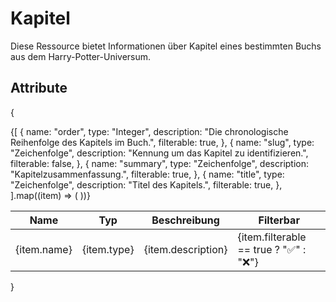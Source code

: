 # Kapitel
Diese Ressource bietet Informationen über Kapitel eines bestimmten Buchs aus dem Harry-Potter-Universum.

## Attribute
{
<table>
  <thead>
    <tr>
      <th>Name</th>
      <th>Typ</th>
      <th>Beschreibung</th>
      <th>Filterbar</th>
    </tr>
  </thead>
  <tbody>
    {[
      {
        name: "order",
        type: "Integer",
        description: "Die chronologische Reihenfolge des Kapitels im Buch.",
        filterable: true,
      },
      {
        name: "slug",
        type: "Zeichenfolge",
        description: "Kennung um das Kapitel zu identifizieren.",
        filterable: false,
      },
      {
        name: "summary",
        type: "Zeichenfolge",
        description: "Kapitelzusammenfassung.",
        filterable: true,
      },
      {
        name: "title",
        type: "Zeichenfolge",
        description: "Titel des Kapitels.",
        filterable: true,
      },
    ].map((item) => (
      <tr key={item.name}>
        <td>{item.name}</td>
        <td>{item.type}</td>
        <td>{item.description}</td>
        <td>{item.filterable == true ? "✅" : "❌"}</td>
      </tr>
    ))}
  </tbody>
</table>
}
